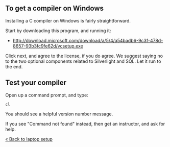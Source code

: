 == To get a compiler on Windows ==

Installing a C compiler on Windows is fairly straightforward.

Start by downloading this program, and running it:

* [http://download.microsoft.com/download/a/5/4/a54badb6-9c3f-478d-8657-93b3fc9fe62d/vcsetup.exe http://download.microsoft.com/download/a/5/4/a54badb6-9c3f-478d-8657-93b3fc9fe62d/vcsetup.exe]

Click next, and agree to the license, if you do agree. We suggest saying no to the two optional components related to Silverlight and SQL. Let it run to the end.

== Test your compiler ==

Open up a command prompt, and type:

<pre>cl</pre>

You should see a helpful version number message.

If you see "Command not found" instead, then get an instructor, and ask for help.

[[laptop setup|&laquo; Back to laptop setup]]